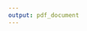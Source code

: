 ```yaml
---
output: pdf_document
---
```


\linespread{1}\selectfont

\vspace*{1.75 cm}

\begin{centering}

\Large
Inquiry of the current status of Washington state Early Learning Quality Rating Improvement System: \break 
\break
What factors contribute to the quality of a childcare? Preparing for the future.

\vspace{1.75 cm}

\normalsize
Min Hwangbo

\vspace{1.75 cm}

\normalsize
A dissertation submitted in partial fulfillment \break
of the requirements for the degree of

\vspace{1 cm}

Doctor of Philosophy

\vspace{1 cm}

University of Washington

2021

\vspace{1 cm}

Reading Committee:

Gail E. Joseph, Chair \break
Sylvia S. Bagley \break
Soojin Oh Park \break
Crystal C. Hall \break

\vspace{1 cm}

Program Authorized to Offer Degree: \break
College of Education

\end{centering}

\linespread{1.6}\selectfont

